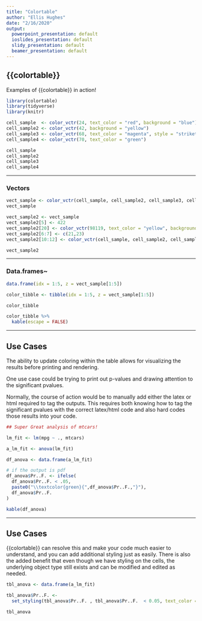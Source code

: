 ```yaml
---
title: "Colortable"
author: "Ellis Hughes"
date: "2/16/2020"
output:
  powerpoint_presentation: default
  ioslides_presentation: default
  slidy_presentation: default
  beamer_presentation: default
---
```


## {{colortable}}

Examples of {{colortable}} in action!

```r
library(colortable)
library(tidyverse)
library(knitr)
```

```r

cell_sample  <- color_vctr(24, text_color = "red", background = "blue")
cell_sample2 <- color_vctr(42, background = "yellow")
cell_sample3 <- color_vctr(68, text_color = "magenta", style = "strikethrough")
cell_sample4 <- color_vctr(70, text_color = "green")

cell_sample
cell_sample2
cell_sample3
cell_sample4
```

---

### Vectors

```r
vect_sample <- color_vctr(cell_sample, cell_sample2, cell_sample3, cell_sample4)
vect_sample

vect_sample2 <- vect_sample
vect_sample2[5] <- 422
vect_sample2[20] <- color_vctr(98119, text_color = "yellow", background = "blue", style = "underline")
vect_sample2[6:7] <- c(21,23)
vect_sample2[10:12] <- color_vctr(cell_sample, cell_sample2, cell_sample3)

vect_sample2
```

---

### Data.frames~

```r
data.frame(idx = 1:5, z = vect_sample[1:5])

color_tibble <- tibble(idx = 1:5, z = vect_sample[1:5]) 

color_tibble

color_tibble %>% 
  kable(escape = FALSE)

```
---

## Use Cases

The ability to update coloring within the table allows for visualizing the results before printing and rendering.

One use case could be trying to print out p-values and drawing attention to the significant pvalues.

Normally, the course of action would be to manually add either the latex or html required to tag the outputs.
This requires both knowing how to tag the significant pvalues with the correct latex/html code and also hard codes those results into your code.

```r

## Super Great analysis of mtcars!

lm_fit <- lm(mpg ~ ., mtcars)

a_lm_fit <- anova(lm_fit)

df_anova <- data.frame(a_lm_fit)

# if the output is pdf
df_anova$Pr..F. <- ifelse(
  df_anova$Pr..F. < .05,
  paste0("\\textcolor{green}{",df_anova$Pr..F.,"}"),
  df_anova$Pr..F.
)

kable(df_anova)

```

---

## Use Cases

{{colortable}} can resolve this and make your code much easier to understand, and you can add additional styling just as easily.
There is also the added benefit that even though we have styling on the cells, the underlying object type still exists and can be modified and edited as needed. 

```r

tbl_anova <- data.frame(a_lm_fit)

tbl_anova$Pr..F. <- 
  set_styling(tbl_anova$Pr..F. , tbl_anova$Pr..F.  < 0.05, text_color = "green", style = "underline")

tbl_anova

```
